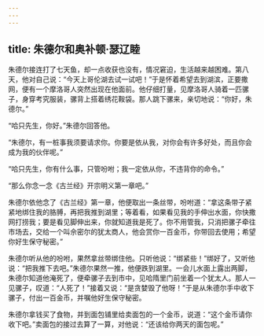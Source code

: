 ```yaml
---
---
---
```

title: 朱德尔和奥补顿·瑟辽睦
---




朱德尔接连打了七天鱼，却一点收获也没有，情况窘迫，生活越来越困难。第八天，他对自己说：“今天上哥伦湖去试一试吧！”于是怀着希望去到湖滨，正要撒网，便有一个摩洛哥人突然出现在他面前。他仔细打量，见摩洛哥人骑着一匹骡子，身穿考究服装，骡背上搭着绣花鞍袋。那人跳下骡来，亲切地说：“你好，朱德尔。”

“哈只先生，你好。”朱德尔回答他。

“朱德尔，有一桩事我须要请求你。你要是依从我，对你会有许多好处，而且你会成为我的伙伴呢。”

“哈只先生，你有什么事，只管吩咐；我一定依从你，不违背你的命令。”

“那么你念一念《古兰经》开宗明义第一章吧。”

朱德尔依他念了《古兰经》第一章，他便取出一条丝带，吩咐道：“拿这条带子紧紧地绑住我的胳膊，再把我推到湖里；等着看，如果看见我的手伸出水面，你快撒网打捞我；要是看见脚伸出来，你就知道我是死了。你不用管我，只消把骡子牵往市场去，交给一个叫佘密尔的犹太商人，他会赏你一百金币，你带回去使用；希望你好生保守秘密。”

朱德尔听从他的吩咐，果然拿丝带绑住他。只听他说：“绑紧些！”绑好了，又听他说：“把我推下去吧。”朱德尔果然一推，他便跌到湖里。一会儿水面上露出两脚，朱德尔知道他淹死了，便牵骡子去到市中，见哈隋里门前坐着一个犹太人。那人一见骡子，叹道：“人死了！”接着又说：“是贪婪毁了他呀！”于是从朱德尔手中收下骡子，付出一百金币，并嘱他好生保守秘密。

朱德尔拿钱买了食物，并到面包铺里给卖面包的一个金币，说道：“这个金币请你收下吧。”卖面包的接过去算了一算，对他说：“还该给你两天的面包呢。”